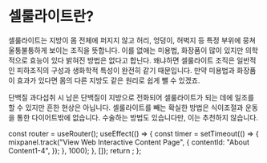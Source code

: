 # 셀룰라이트란?

셀룰라이트는 지방이 몸 전체에 퍼지지 않고 허리, 엉덩이, 허벅지 등 특정 부위에 뭉쳐 울퉁불퉁하게 보이는 조직을 뜻합니다. 이를 없애는 미용법, 화장품이 많이 있지만 의학적으로 효능이 있다 밝혀진 방법은 없다고 합닌다. 왜냐하면 셀룰라이트 조직은 일반적인 피하조직의 구성과 생화학적 특성이 완전히 같기 때문입니다. 만약 미용법과 화장품이 효과가 있다면 몸의 다른 지방도 같은 원리로 쉽게 뺄 수 있겠죠.

단백질 과다섭취 시 남은 단백질이 지방으로 전화되어 셀룰라이트가 되는 데에 일조를 할 수 있지만 흔한 현상은 아닙니다. 셀룰라이트를 빼는 확실한 방법은 식이조절과 운동을 통한 다이어트밖에 없습니다. 수술하는 방법도 있습니다만, 이는 추천하지 않습니다.



  const router = useRouter();
  useEffect(() => {
    const timer = setTimeout(() => {
      mixpanel.track("View Web Interactive Content Page", {
        contentId: "About Content1-4",
      });
    }, 1000);
  }, []);
  return <PageKey route={router.pathname} EventName="About Content1-4" />;
};

<Final />
